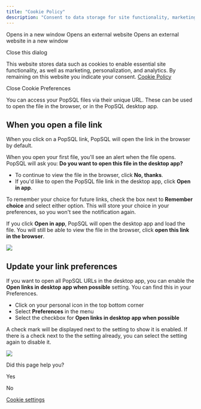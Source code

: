```yaml
---
title: "Cookie Policy"
description: "Consent to data storage for site functionality, marketing, personalization, and analytics."
---
```

Opens in a new window Opens an external website Opens an external website in a new window

Close this dialog

This website stores data such as cookies to enable essential site functionality, as well as marketing, personalization, and analytics. By remaining on this website you indicate your consent. [Cookie Policy](https://popsql.com/privacy)

Close Cookie Preferences

You can access your PopSQL files via their unique URL. These can be used to open the file in the browser, or in the PopSQL desktop app.

## When you open a file link

When you click on a PopSQL link, PopSQL will open the link in the browser by default.

When you open your first file, you'll see an alert when the file opens. PopSQL will ask you: **Do you want to open this file in the desktop app?**

*   To continue to view the file in the browser, click **No, thanks**.
*   If you'd like to open the PopSQL file link in the desktop app, click **Open in app**.

To remember your choice for future links, check the box next to **Remember choice** and select either option. This will store your choice in your preferences, so you won't see the notification again.

If you click **Open in app**, PopSQL will open the desktop app and load the file. You will still be able to view the file in the browser, click **open this link in the browser**.

![](https://files.readme.io/6984e52-PopSQL_-_20_October_2022_copy.gif)

## Update your link preferences

If you want to open all PopSQL URLs in the desktop app, you can enable the **Open links in desktop app when possible** setting. You can find this in your Preferences.

*   Click on your personal icon in the top bottom corner
*   Select **Preferences** in the menu
*   Select the checkbox for **Open links in desktop app when possible**

A check mark will be displayed next to the setting to show it is enabled. If there is a check next to the the setting already, you can select the setting again to disable it.

![](https://files.readme.io/d9b5867-PopSQL_-_20_October_2022.gif)

Did this page help you?

Yes

No

[Cookie settings](javascript:void(0);)